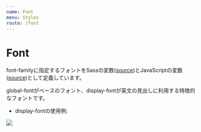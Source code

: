 ```yaml
---
name: Font
menu: Styles
route: /font
---
```



# Font

font-familyに指定するフォントをSassの変数([source](https://github.com/Japan-Venture-Research/plume-ui/blob/master/src/styles/_font.scss))とJavaScriptの変数([source](https://github.com/Japan-Venture-Research/plume-ui/blob/master/src/styles/font.ts))として定義しています。

global-fontがベースのフォント、display-fontが英文の見出しに利用する特徴的なフォントです。


- display-fontの使用例:

<img src={img} />